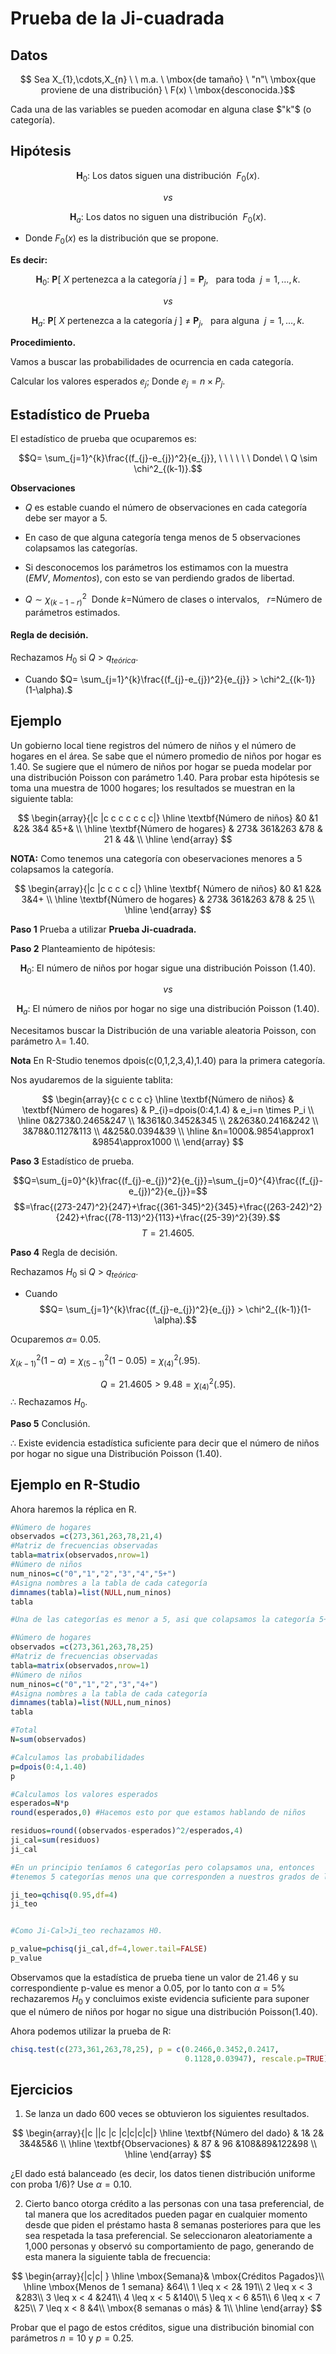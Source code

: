# Prueba de la Ji-cuadrada

## Datos

$$ Sea X_{1},\cdots,X_{n} \ \ m.a. \  \mbox{de tamaño} \  "n"\  \mbox{que proviene de una distribución} \  F(x) \  \mbox{desconocida.}$$

Cada una de las variables se pueden acomodar en alguna clase $"k"$ (o categoría).


## Hipótesis

$$\textbf{H}_0: \ \mbox{Los datos siguen una distribución} \ \  F_{0}(x).$$

$$vs$$

$$\textbf{H}_a: \ \mbox{Los datos no siguen una distribución} \ \ F_{0}(x).$$

* Donde  $F_{0}(x)$ es la distribución que se propone.

**Es decir:**


$$\textbf{H}_0: \ \mathbf{P}[\ X \ \mbox{pertenezca a la categoría} \ j \ ] = \mathbf{P}_{j},\ \ \ \mbox{para toda} \ \  j=1,\ldots,k.$$

$$vs$$

$$\textbf{H}_a: \ \mathbf{P}[ \ X \ \mbox{pertenezca a la categoría} \ j \ ] \  \neq \  \mathbf{P}_{j}, \ \ \ \mbox{para alguna} \ \ j=1,\ldots,k.$$

**Procedimiento.**

Vamos a buscar las probabilidades de ocurrencia en cada categoría.

Calcular los valores esperados $e_{j}$;  Donde  $e_{j}=n \times P_{j}.$


## Estadístico de Prueba

El estadístico de prueba que ocuparemos es:

$$Q= \sum_{j=1}^{k}\frac{(f_{j}-e_{j})^2}{e_{j}}, \ \ \ \ \ \ Donde\ \ Q \sim \chi^2_{(k-1)}.$$


**Observaciones**

* $Q$ es estable cuando el número de observaciones en cada categoría debe ser mayor a 5.

* En caso de que alguna categoría tenga menos de 5 observaciones colapsamos las categorías.

* Si desconocemos los parámetros los estimamos con la muestra $(EMV,\  Momentos)$, con esto se van perdiendo grados de libertad. 

* $Q \sim \chi^2_{(k-1-r)}$  \ Donde $k$=Número de clases o intervalos, \  $r$=Número de parámetros estimados.


#### Regla de decisión. {-}

Rechazamos $H_0$ si  $Q$ > $q_{teórica}.$

* Cuando $Q= \sum_{j=1}^{k}\frac{(f_{j}-e_{j})^2}{e_{j}} > \chi^2_{(k-1)}(1-\alpha).$


## Ejemplo

Un gobierno local tiene registros del número de niños y el número de hogares en el área. Se sabe que el número promedio de niños por hogar es 1.40. Se sugiere que el número de niños por hogar se pueda modelar por una distribución Poisson con parámetro 1.40.
Para probar esta hipótesis se toma una muestra de 1000 hogares; los resultados se muestran en la siguiente tabla:

$$
\begin{array}{|c |c c c c c c c|}
\hline
\textbf{Número de niños} &0 &1 &2& 3&4 &5+& \\
\hline
\textbf{Número de hogares} & 273& 361&263 &78 & 21 & 4& \\
\hline
\end{array}
$$

**NOTA:** Como tenemos una categoría con obeservaciones menores a 5 colapsamos la categoría.

$$
\begin{array}{|c |c c c c c|}
\hline
\textbf{  Número de niños} &0 &1 &2& 3&4+  \\
\hline
\textbf{Número de hogares} & 273& 361&263 &78 & 25  \\
\hline
\end{array}
$$
 
 
**Paso 1** Prueba a utilizar **Prueba Ji-cuadrada.**

**Paso 2** Planteamiento de hipótesis:

$$\textbf{H}_0: \ \mbox{El número de niños por hogar sigue una distribución Poisson (1.40).}$$

$$vs$$

$$\textbf{H}_a: \ \mbox{El número de niños por hogar no sige una distribución Poisson (1.40).}$$

Necesitamos buscar la Distribución de una variable aleatoria Poisson, con parámetro $\lambda$= 1.40.

**Nota** En R-Studio tenemos dpois(c(0,1,2,3,4),1.40) para la primera categoría.


Nos ayudaremos de la siguiente tablita:


$$
\begin{array}{c c c c c}
\hline
\textbf{Número de niños} & \textbf{Número de hogares} & P_{i}=dpois(0:4,1.4) & e_i=n \times P_i \\
\hline
0&273&0.2465&247 \\
1&361&0.3452&345 \\
2&263&0.2416&242 \\
3&78&0.1127&113 \\
4&25&0.0394&39 \\
\hline
&n=1000&.9854\approx1 &9854\approx1000 \\
\end{array}
$$

**Paso 3** Estadístico de prueba.


$$Q=\sum_{j=0}^{k}\frac{(f_{j}-e_{j})^2}{e_{j}}=\sum_{j=0}^{4}\frac{(f_{j}-e_{j})^2}{e_{j}}=$$
$$=\frac{(273-247)^2}{247}+\frac{(361-345)^2}{345}+\frac{(263-242)^2}{242}+\frac{(78-113)^2}{113}+\frac{(25-39)^2}{39}.$$
$$T=21.4605.$$

**Paso 4** Regla de decisión.

Rechazamos $H_0$ si  $Q$ > $q_{teórica}.$

* Cuando $$Q= \sum_{j=1}^{k}\frac{(f_{j}-e_{j})^2}{e_{j}} > \chi^2_{(k-1)}(1-\alpha).$$

Ocuparemos $\alpha=$ 0.05.

$\chi^2_{(k-1)}(1-\alpha)=\chi^2_{(5-1)}(1-0.05) =\chi^2_{(4)}(.95).$


$$ Q=21.4605 > 9.48= \chi^2_{(4)}(.95).$$
$\therefore$ Rechazamos $H_0$.

**Paso 5** Conclusión.

$\therefore$ Existe evidencia estadística suficiente para decir que el número de niños por hogar no sigue una Distribución Poisson (1.40).


## Ejemplo en R-Studio

Ahora haremos la réplica en R.

```r
#Número de hogares
observados =c(273,361,263,78,21,4) 
#Matriz de frecuencias observadas
tabla=matrix(observados,nrow=1)
#Número de niños
num_ninos=c("0","1","2","3","4","5+")
#Asigna nombres a la tabla de cada categoría
dimnames(tabla)=list(NULL,num_ninos)
tabla

#Una de las categorías es menor a 5, asi que colapsamos la categoría 5+

#Número de hogares
observados =c(273,361,263,78,25)
#Matriz de frecuencias observadas
tabla=matrix(observados,nrow=1)
#Número de niños
num_ninos=c("0","1","2","3","4+")
#Asigna nombres a la tabla de cada categoría
dimnames(tabla)=list(NULL,num_ninos)
tabla

#Total
N=sum(observados)

#Calculamos las probabilidades
p=dpois(0:4,1.40)
p

#Calculamos los valores esperados
esperados=N*p
round(esperados,0) #Hacemos esto por que estamos hablando de niños

residuos=round((observados-esperados)^2/esperados,4)
ji_cal=sum(residuos)
ji_cal

#En un principio teníamos 6 categorías pero colapsamos una, entonces 
#tenemos 5 categorías menos una que corresponden a nuestros grados de libertad.

ji_teo=qchisq(0.95,df=4)
ji_teo


#Como Ji-Cal>Ji_teo rechazamos H0.

p_value=pchisq(ji_cal,df=4,lower.tail=FALSE)
p_value
```


Observamos que la estadística de prueba tiene un valor de 21.46 y su correspondiente p-value es menor a 0.05, por lo tanto con $\alpha=5\%$ rechazaremos $H_0$ y concluimos existe evidencia suficiente para suponer que el número de niños por hogar no sigue una distribución Poisson(1.40).

Ahora podemos utilizar la prueba de R:

```r
chisq.test(c(273,361,263,78,25), p = c(0.2466,0.3452,0.2417,
                                       0.1128,0.03947), rescale.p=TRUE)
```



## Ejercicios

1. Se lanza un dado 600 veces se obtuvieron los siguientes resultados.

$$
\begin{array}{|c ||c |c |c|c|c|c|}
\hline 
\textbf{Número del dado} & 1& 2& 3&4&5&6 \\
\hline 
\textbf{Observaciones} & 87 &  96 &108&89&122&98 \\
 \hline 
\end{array}
$$

¿El dado está balanceado (es decir, los datos tienen distribución uniforme con proba 1/6)? Use $\alpha=0.10.$

2. Cierto banco otorga crédito a las personas con una tasa preferencial, de tal manera que los acreditados pueden pagar en cualquier momento desde que piden el préstamo hasta 8 semanas posteriores para que les sea respetada la tasa preferencial. Se seleccionaron aleatoriamente a 1,000 personas y observó su comportamiento de pago, generando de esta manera la siguiente tabla de frecuencia:

$$
\begin{array}{|c|c|  }
\hline
\mbox{Semana}& \mbox{Créditos Pagados}\\
\hline
\mbox{Menos de 1  semana} &64\\
1 \leq x < 2& 191\\
2 \leq  x < 3 &283\\
3 \leq  x < 4 &241\\
4 \leq  x < 5 &140\\
5 \leq  x < 6 &51\\
6 \leq  x < 7 &25\\
7 \leq  x < 8 &4\\
\mbox{8 semanas o más} & 1\\
\hline
\end{array}
$$

Probar que el pago de estos créditos, sigue una distribución binomial con parámetros $n = 10$ y $p = 0.25$.


